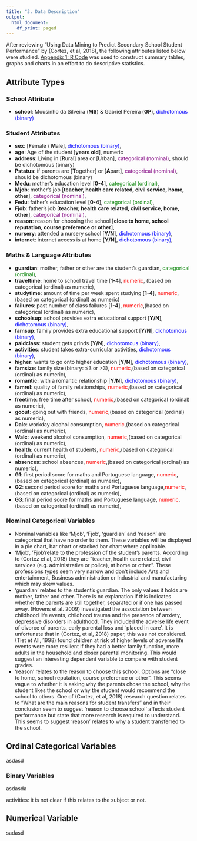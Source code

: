 ```yaml
---
title: "3. Data Description"
output:
  html_document:
    df_print: paged
---
```


After reviewing "Using Data Mining to Predict Secondary School Student Performance” by (Cortez, et al, 2018), the following attributes listed below were studied. [Appendix 1: R Code](7_rcode.html) was used to construct summary tables, graphs and charts in an effort to do descriptive statistics.

## Attribute Types

### School Attribute
* **school**: Mousinho da Silveira (**MS**) & Gabriel Pereira (**GP**), <span style="color:blue">dichotomous (binary)</span>

### Student Attributes
* **sex**: [**F**emale / **M**ale], <span style="color:blue">dichotomous (binary)</span>,
* **age**: Age of the student [**years old**], numeric
* **address**: Living in [**R**ural] area or [**U**rban], <span style="color:purple">categorical (nominal)</span>, should be dichotomous (binary)
* **Pstatus**: if parents are [**T**ogether] or [**A**part], <span style="color:purple">categorical (nominal)</span>, should be dichotomous (binary)
* **Medu**: mother's education level [**0-4**], <span style="color:green">categorical (ordinal)</span>,
* **Mjob**: mother's job [**teacher, health care related, civil service, home, other**], <span style="color:purple">categorical (nominal)</span>, 
* **Fedu**: father's education level [**0-4**], <span style="color:green">categorical (ordinal)</span>,
* **Fjob**: father's job [**teacher, health care related, civil service, home, other**], <span style="color:purple">categorical (nominal)</span>,
* **reason**: reason for choosing the school [**close to home, school reputation, course preference or other**],
* **nursery**: attended a nursery school [**Y/N**], <span style="color:blue">dichotomous (binary)</span>,
* **internet**: internet access is at home [**Y/N**], <span style="color:blue">dichotomous (binary)</span>,

### Maths & Language Attributes
* **guardian**: mother, father or other are the student's guardian, <span style="color:green">categorical (ordinal)</span>,
* **traveltime**: home to school travel time [**1-4**], <span style="color:red">numeric</span>, (based on categorical (ordinal) as numeric),
* **studytime**: amount of time per week spent studying [**1-4**], <span style="color:red">numeric</span>, (based on categorical (ordinal) as numeric)
* **failures**: past number of class failures [**1-4**], <span style="color:red">numeric</span>,(based on categorical (ordinal) as numeric),
* **schoolsup**: school provides extra educational support [**Y/N**], <span style="color:blue">dichotomous (binary)</span>,
* **famsup**: family provides extra educational support [**Y/N**], <span style="color:blue">dichotomous (binary)</span>,
* **paidclass**: student gets grinds [**Y/N**], <span style="color:blue">dichotomous (binary)</span>,
* **activities**: student takes extra-curricular activities, <span style="color:blue">dichotomous (binary)</span>,
* **higher**: wants to go onto higher education [**Y/N**], <span style="color:blue">dichotomous (binary)</span>,
* **famsize**: family size (binary: ≤3 or >3), <span style="color:red">numeric</span>,(based on categorical (ordinal) as numeric),
* **romantic**: with a romantic relationship [**Y/N**], <span style="color:blue">dichotomous (binary)</span>,
* **famrel**: quality of family relationships, <span style="color:red">numeric</span>,(based on categorical (ordinal) as numeric),
* **freetime**: free time after school, <span style="color:red">numeric</span>,(based on categorical (ordinal) as numeric),
* **goout**: going out with friends, <span style="color:red">numeric</span>,(based on categorical (ordinal) as numeric),
* **Dalc**: workday alcohol consumption, <span style="color:red">numeric</span>,(based on categorical (ordinal) as numeric),
* **Walc**: weekend alcohol consumption, <span style="color:red">numeric</span>,(based on categorical (ordinal) as numeric),
* **health**: current health of students, <span style="color:red">numeric</span>,(based on categorical (ordinal) as numeric),
* **absences**: school absences, <span style="color:red">numeric</span>,(based on categorical (ordinal) as numeric),
* **G1**: first period score for maths and Portuguese language, <span style="color:red">numeric</span>,(based on categorical (ordinal) as numeric),
* **G2**: second period score for maths and Portuguese language,<span style="color:red">numeric</span>,(based on categorical (ordinal) as numeric),
* **G3**: final period score for maths and Portuguese language, <span style="color:red">numeric</span>,(based on categorical (ordinal) as numeric),

### Nominal Categorical Variables
* Nominal variables like 'Mjob', 'Fjob', 'guardian' and 'reason' are categorical that have no order to them. These variables will be displayed in a pie chart, bar chart or stacked bar chart where applicable. 
* 'Mjob', 'Fjob'relate to the profession of the student's parents. According to (Cortez et al, 2018) they are "teacher, health care related, civil services (e.g. administrative or police), at home or other". These professions types seem very narrow and don't include Arts and entertainment, Business administration or Industrial and manufacturing which may skew values. 
* 'guardian' relates to the student's guardian. The only values it holds are mother, father and other. There is no explanation if this indicates whether the parents are still together, separated or if one has passed away. (Hovens et al. 2009) investigated the association between childhood life events, childhood trauma and the presence of anxiety, depressive disorders in adulthood. They included the adverse life event of divorce of parents, early parental loss and ‘placed in care’. It is unfortunate that in (Cortez, et al, 2018) paper, this was not considered. (Tiet et All, 1998) found children at risk of higher levels of adverse life events were more resilient if they had a better family function, more adults in the household and closer parental monitoring. This would suggest an interesting dependent variable to compare with student grades. 
* 'reason' relates to the reason to choose this school. Options are "close to home, school reputation, course preference or other". This seems vague to whether it is asking why the parents chose the school, why the student likes the school or why the student would recommend the school to others. One of (Cortez, et al, 2018) research question relates to "What are the main reasons for student transfers" and in their conclusion seem to suggest 'reason to choose school' affects student performance but state that more research is required to understand. This seems to suggest 'reason' relates to why a student transferred to the school.

## Ordinal Categorical Variables

asdasd

### Binary Variables
asdasda

activities: it is not clear if this relates to the subject or not.


## Numerical Variable

sadasd

